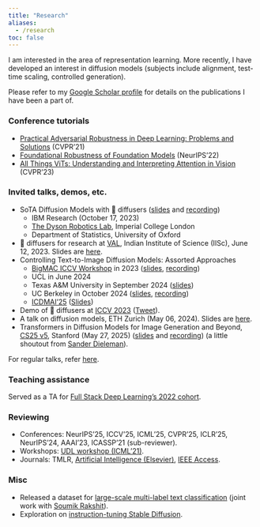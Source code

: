 ```yaml
---
title: "Research"
aliases: 
  - /research
toc: false
---
```

I am interested in the area of representation learning. More recently, I have developed an interest in diffusion models (subjects include
alignment, test-time scaling, controlled generation). 

Please refer to my [Google Scholar profile](https://scholar.google.com/citations?user=ecW-EE4AAAAJ&hl=en#) for details
on the publications I have been a part of. 

### Conference tutorials

- [Practical Adversarial Robustness in Deep Learning: Problems and Solutions](https://sites.google.com/view/par-2021) (CVPR'21)
- [Foundational Robustness of Foundation Models](https://sites.google.com/view/neurips2022-frfm-turotial/) (NeurIPS'22)
- [All Things ViTs: Understanding and Interpreting Attention in Vision](https://all-things-vits.github.io/atv/) (CVPR'23)

### Invited talks, demos, etc.

- SoTA Diffusion Models with 🧨 diffusers ([slides](https://docs.google.com/presentation/d/1y53Own2-934ljJUIu36aFhGDuW0y71Wd6ZxO64-Q-aI/edit?usp=sharing) and [recording](https://youtu.be/qo5ubQadvfs))
  - IBM Research (October 17, 2023)
  - [The Dyson Robotics Lab](https://www.imperial.ac.uk/dyson-robotics-lab/), Imperial College London
  - Department of Statistics, University of Oxford
- 🧨 diffusers for research at [VAL](https://val.cds.iisc.ac.in/), Indian Institute of Science (IISc), June 12, 2023. Slides are [here](https://docs.google.com/presentation/d/1xBfs8yPVC4jeHJR4ShV0YIjpgC6glS4R6xD6BrxaU10/edit?usp=sharing).
- Controlling Text-to-Image Diffusion Models: Assorted Approaches 
  - [BigMAC ICCV Workshop](https://bigmac-vision.github.io/) in 2023 ([slides](https://docs.google.com/presentation/d/1h5m96ne8OHh7mRigMqBTRtiLMADG-r2qudFGL57KCYA/edit#slide=id.p), [recording](https://www.youtube.com/watch?v=XiouM3MEOKs&t=9254s))
  - UCL in June 2024
  - Texas A&M University in September 2024 ([slides](https://docs.google.com/presentation/d/12svjPQlZcnk5bykRguWeX1wEMGJ5XiBgzYFNWT3GMK0/edit?usp=sharing))
  - UC Berkeley in October 2024 ([slides](https://docs.google.com/presentation/d/16DKCpmFNu0eUxHQJm9TpKnKm3grk6YAafEI0Mw8Lkqs/edit?usp=sharing), [recording](https://youtu.be/rcTsFgRF6DA))
  - [ICDMAI'25](https://icdmai.org/) ([Slides](https://docs.google.com/presentation/d/1aSh53qM3Bv_edSfxXYtKmwaf0tiMn82w_-FYds7YTRc/edit?usp=sharing))
- Demo of 🧨 diffusers at [ICCV 2023](https://iccv2023.thecvf.com/demos-111.php) ([Tweet](https://x.com/RisingSayak/status/1709495863700025363?s=20)).
- A talk on diffusion models, ETH Zurich (May 06, 2024). Slides are [here](https://docs.google.com/presentation/d/1vuAmG9O3N12d2amjjfy3_qUwvp1cRrjMAKjSDl-N_os/edit?usp=sharing).
- Transformers in Diffusion Models for Image Generation and Beyond, [CS25 v5](https://web.stanford.edu/class/cs25/), Stanford (May 27, 2025) ([slides](http://bit.ly/dit-cs25) and [recording](https://youtu.be/vXtapCFctTI?si=dlcEJZSJyaozk5W7)) (a little shoutout from [Sander Dieleman](https://x.com/sedielem/status/1948840076181438905)).

For regular talks, refer [here](https://sayak.dev/talksseminarsworkshops/). 

### Teaching assistance

Served as a TA for [Full Stack Deep Learning’s 2022 cohort](https://fullstackdeeplearning.com/course/2022/#teaching-assistants).

### Reviewing

* Conferences: NeurIPS'25, ICCV'25, ICML'25, CVPR'25, ICLR'25, NeurIPS'24, AAAI'23, ICASSP'21 (sub-reviewer).
* Workshops: [UDL workshop (ICML'21)](https://sites.google.com/view/udlworkshop2021/home).
* Journals: TMLR, [Artificial Intelligence (Elsevier)](https://www.journals.elsevier.com/artificial-intelligence), [IEEE Access](https://ieeeaccess.ieee.org/).

### Misc

- Released a dataset for [large-scale multi-label text classification](https://github.com/soumik12345/multi-label-text-classification) (joint work with [Soumik Rakshit](https://github.com/soumik12345)).
- Exploration on [instruction-tuning Stable Diffusion](https://huggingface.co/blog/instruction-tuning-sd).
